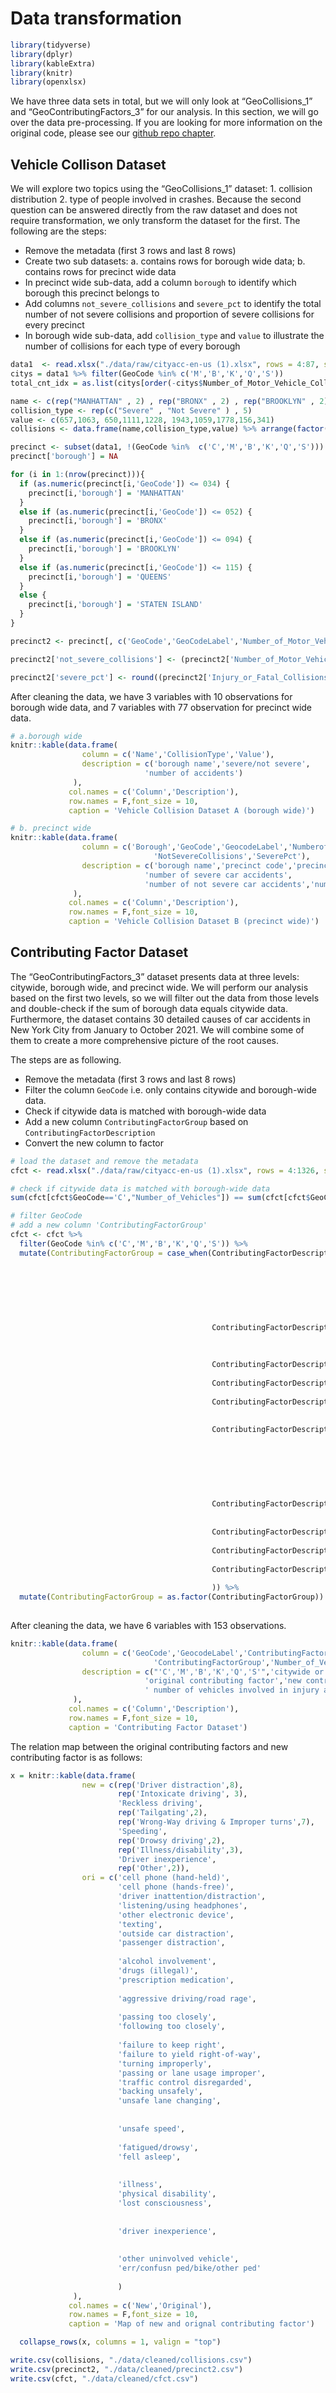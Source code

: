 # Data transformation

```r
library(tidyverse)
library(dplyr)
library(kableExtra)
library(knitr)
library(openxlsx)
```


We have three data sets in total, but we will only look at "GeoCollisions_1" and "GeoContributingFactors_3" for our analysis. In this section, we will go over the data pre-processing. If you are looking for more information on the original code, please see our [github repo chapter](https://github.com/yunyuntian/NYMotorVehicleCrash/blob/main/03-cleaning.Rmd).

## Vehicle Collison Dataset 

We will explore two topics using the "GeoCollisions_1" dataset: 1. collision distribution 2. type of people  involved in crashes. Because the second question can be answered directly from the raw dataset and does not require transformation, we only transform the dataset for the first. The following are the steps:

- Remove the metadata (first 3 rows and last 8 rows)
- Create two sub datasets: a. contains rows for borough wide data; b. contains rows for precinct wide data
- In precinct wide sub-data, add a column `borough` to identify which borough this precinct belongs to
- Add columns `not_severe_collisions` and `severe_pct` to identify the total number of not severe collisions and proportion of severe collisions for every precinct
- In borough wide sub-data, add `collision_type` and `value` to illustrate the number of collisions for each type of every borough

```r
data1  <- read.xlsx("./data/raw/cityacc-en-us (1).xlsx", rows = 4:87, sheet = 1)
citys = data1 %>% filter(GeoCode %in% c('M','B','K','Q','S'))
total_cnt_idx = as.list(citys[order(-citys$Number_of_Motor_Vehicle_Collisions),]['GeoCodeLabel'])

name <- c(rep("MANHATTAN" , 2) , rep("BRONX" , 2) , rep("BROOKLYN" , 2) , rep("QUEENS" , 2), rep("STATEN ISLAND",2))
collision_type <- rep(c("Severe" , "Not Severe" ) , 5)
value <- c(657,1063, 650,1111,1228, 1943,1059,1778,156,341)
collisions <- data.frame(name,collision_type,value) %>% arrange(factor(name, levels = total_cnt_idx))
```

```r
precinct <- subset(data1, !(GeoCode %in%  c('C','M','B','K','Q','S')))
precinct['borough'] = NA

for (i in 1:(nrow(precinct))){
  if (as.numeric(precinct[i,'GeoCode']) <= 034) {
    precinct[i,'borough'] = 'MANHATTAN'
  }
  else if (as.numeric(precinct[i,'GeoCode']) <= 052) {
    precinct[i,'borough'] = 'BRONX'
  }
  else if (as.numeric(precinct[i,'GeoCode']) <= 094) {
    precinct[i,'borough'] = 'BROOKLYN'
  }
  else if (as.numeric(precinct[i,'GeoCode']) <= 115) {
    precinct[i,'borough'] = 'QUEENS'
  }
  else {
    precinct[i,'borough'] = 'STATEN ISLAND'
  }
}

precinct2 <- precinct[, c('GeoCode','GeoCodeLabel','Number_of_Motor_Vehicle_Collisions','Injury_or_Fatal_Collisions','borough')]

precinct2['not_severe_collisions'] <- (precinct2['Number_of_Motor_Vehicle_Collisions'] - precinct2['Injury_or_Fatal_Collisions'])

precinct2['severe_pct'] <- round((precinct2['Injury_or_Fatal_Collisions'] / precinct2['Number_of_Motor_Vehicle_Collisions']) *100,2)

```

After cleaning the data, we have 3 variables with 10 observations for borough wide data, and 7 variables with 77 observation for precinct wide data.

```r
# a.borough wide
knitr::kable(data.frame(
                column = c('Name','CollisionType','Value'),
                description = c('borough name','severe/not severe',
                              'number of accidents')
              ), 
             col.names = c('Column','Description'),
             row.names = F,font_size = 10,
             caption = 'Vehicle Collision Dataset A (borough wide)')
```

```r
# b. precinct wide
knitr::kable(data.frame(
                column = c('Borough','GeoCode','GeocodeLabel','NumberofMotorVehicleCollisions','InjuryorFatalCollisions',
                                'NotSevereCollisions','SeverePct'),
                description = c('borough name','precinct code','precinct name','number of car accidents',
                              'number of severe car accidents',
                              'number of not severe car accidents','number of severe/number of total car accidents')
              ), 
             col.names = c('Column','Description'),
             row.names = F,font_size = 10,
             caption = 'Vehicle Collision Dataset B (precinct wide)')


```


## Contributing Factor Dataset  

The "GeoContributingFactors_3" dataset presents data at three levels: citywide, borough wide, and precinct wide. We will perform our analysis based on the first two levels, so we will filter out the data from those levels and double-check if the sum of borough data equals citywide data. Furthermore, the dataset contains 30 detailed causes of car accidents in New York City from January to October 2021. We will combine some of them to create a more comprehensive picture of the root causes.

The steps are as following.

- Remove the metadata (first 3 rows and last 8 rows)
- Filter the column `GeoCode` i.e. only contains citywide and borough-wide data.
- Check if citywide data is matched with borough-wide data
- Add a new column `ContributingFactorGroup` based on `ContributingFactorDescription`
- Convert the new column to factor

``` r
# load the dataset and remove the metadata
cfct <- read.xlsx("./data/raw/cityacc-en-us (1).xlsx", rows = 4:1326, sheet = 3)

# check if citywide data is matched with borough-wide data
sum(cfct[cfct$GeoCode=='C',"Number_of_Vehicles"]) == sum(cfct[cfct$GeoCode %in% c('M','B','K','Q','S'),"Number_of_Vehicles"])

# filter GeoCode
# add a new column 'ContributingFactorGroup'
cfct <- cfct %>% 
  filter(GeoCode %in% c('C','M','B','K','Q','S')) %>%
  mutate(ContributingFactorGroup = case_when(ContributingFactorDescription %in% c('CELL PHONE (HAND-HELD)',
                                                                               'CELL PHONE (HANDS-FREE)',
                                                                               'DRIVER INATTENTION/DISTRACTION',
                                                                               'LISTENING/USING HEADPHONES',
                                                                               'OTHER ELECTRONIC DEVICE',
                                                                               'TEXTING',
                                                                               'OUTSIDE CAR DISTRACTION',
                                                                               'PASSENGER DISTRACTION') ~ 'Distracted driving',
                                             ContributingFactorDescription %in% c('ALCOHOL INVOLVEMENT',
                                                                               'DRUGS (ILLEGAL)',
                                                                               'PRESCRIPTION MEDICATION'
                                                                               ) ~ 'Intoxicate driving',
                                             ContributingFactorDescription %in% c('PASSING TOO CLOSELY',
                                                                               'FOLLOWING TOO CLOSELY') ~ 'Tailgating',
                                             ContributingFactorDescription %in% c('FATIGUED/DROWSY',
                                                                               'FELL ASLEEP') ~ 'Drowsy driving',
                                             ContributingFactorDescription %in% c('ILLNESS',
                                                                               'PHYSICAL DISABILITY',
                                                                               'LOST CONSCIOUSNESS') ~ 'Illness/Disability',
                                             ContributingFactorDescription %in% c('FAILURE TO KEEP RIGHT',
                                                                               'FAILURE TO YIELD RIGHT-OF-WAY',
                                                                               'TURNING IMPROPERLY',
                                                                               'PASSING OR LANE USAGE IMPROPER',
                                                                               'TRAFFIC CONTROL DISREGARDED',
                                                                               'BACKING UNSAFELY',
                                                                               'UNSAFE LANE CHANGING'
                                                                               ) ~ 'Wrong-Way driving & Improper turns',
                                             ContributingFactorDescription %in% c('ERR/CONFUSN PED/BIKE/OTHER PED',
                                                                               'OTHER UNINVOLVED VEHICLE'
                                                                               ) ~ 'Other',
                                             ContributingFactorDescription %in% c('AGGRESSIVE DRIVING/ROAD RAGE'
                                                                                  ) ~ 'Reckless driving',
                                             ContributingFactorDescription %in% c('UNSAFE SPEED'
                                                                                  ) ~ 'Speeding',
                                             ContributingFactorDescription %in% c('DRIVER INEXPERIENCE'
                                                                                  ) ~ 'Driver inexperience'
                                             )) %>%
  mutate(ContributingFactorGroup = as.factor(ContributingFactorGroup))
  

```


After cleaning the data, we have 6 variables with 153 observations. 

```r
knitr::kable(data.frame(
                column = c('GeoCode','GeocodeLabel','ContributingFactorCode','ContributingFactorDescription',
                                'ContributingFactorGroup','Number_of_Vehicles'),
                description = c("'C','M','B','K','Q','S'",'citywide or specific borough name','contributing factor id',
                              'original contributing factor','new contributing factor',
                              ' number of vehicles involved in injury and fatal collisions')
              ), 
             col.names = c('Column','Description'),
             row.names = F,font_size = 10,
             caption = 'Contributing Factor Dataset')
```


The relation map between the original contributing factors and new contributing factor is as follows:

```r
x = knitr::kable(data.frame(
                new = c(rep('Driver distraction',8),
                        rep('Intoxicate driving', 3),
                        'Reckless driving',
                        rep('Tailgating',2),
                        rep('Wrong-Way driving & Improper turns',7),
                        'Speeding',
                        rep('Drowsy driving',2),
                        rep('Illness/disability',3),
                        'Driver inexperience',
                        rep('Other',2)),
                ori = c('cell phone (hand-held)',
                        'cell phone (hands-free)',
                        'driver inattention/distraction',
                        'listening/using headphones',
                        'other electronic device',
                        'texting',
                        'outside car distraction',
                        'passenger distraction',
                        
                        'alcohol involvement',
                        'drugs (illegal)',
                        'prescription medication',
                        
                        'aggressive driving/road rage',
                        
                        'passing too closely',
                        'following too closely',
                        
                        'failure to keep right',
                        'failure to yield right-of-way',
                        'turning improperly',
                        'passing or lane usage improper',
                        'traffic control disregarded',
                        'backing unsafely',
                        'unsafe lane changing',
                        
                        
                        'unsafe speed',
                        
                        'fatigued/drowsy',
                        'fell asleep',
                        
                        
                        'illness',
                        'physical disability',
                        'lost consciousness',
                        
                        
                        'driver inexperience',
                        
                        
                        'other uninvolved vehicle',
                        'err/confusn ped/bike/other ped'
                        
                        )
              ), 
             col.names = c('New','Original'),
             row.names = F,font_size = 10,
             caption = 'Map of new and orignal contributing factor')

  collapse_rows(x, columns = 1, valign = "top")

```




```r
write.csv(collisions, "./data/cleaned/collisions.csv")
write.csv(precinct2, "./data/cleaned/precinct2.csv")
write.csv(cfct, "./data/cleaned/cfct.csv")
```

